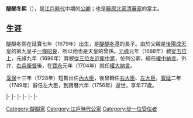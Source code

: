 {{東亞男性歷史人物
|名稱 = 醍醐冬熙
|出生日期 = [[延寶|延寶]]七年五月初四（1679年6月12日）
|逝世日期 = [[寶曆_(日本)|寶曆]]六年十月初九（{{death date and age|1756|11|1|1679|6|12}}）
|法號 = 後信性普明寺
|別名 = 醍醐冬實、醍醐昭尹
|身份 = [[從一位|從一位]][[左大臣|左大臣]]
|主君 = [[東山天皇|東山天皇]]→[[中御門天皇|中御門天皇]]→[[櫻町天皇|櫻町天皇]]→[[桃園天皇|桃園天皇]]
|父親 = [[醍醐冬基|醍醐冬基]]
|正室 = 宗家
|正室之父 = [[宗義真|宗義真]]
|子 = {{link-ja|醍醐經胤|醍醐経胤}}
|女 = {{link-ja|大炊御門經秀|大炊御門経秀}}妻、{{link-ja|廣幡長忠|広幡長忠}}妻
}}

{{japanese|japanese=醍醐 冬熙|kana=だいご ふゆひろ|romaji=Daigo Fuyuhiro}}
'''醍醐冬熙'''（{{bd|1679年|6月12日|1756年|11月1日}}），是[[江戶時代|江戶時代]]中期的[[公卿|公卿]]；也是[[藤原北家|藤原北家]][[清華家|清華家]]的{{link-ja|醍醐家|醍醐家|}}當主。

==生涯==
醍醐冬熙在延寶七年（1679年）出生，是[[醍醐冬基|醍醐冬基]]的長子。由於父親是[[後陽成天皇|後陽成天皇]]的第九皇子[[一條昭良|一條昭良]]，所以他也是天皇的曾孫。[[元祿|元祿]]元年（1688年）敘[[從五位|從五位上]]，元祿九年（1696年）昇敘[[從三位|從三位]][[近衛府|左近衛中將]]，位列公卿，經任[[中納言|權中納言]]、{{link-ja|踏歌節會|踏歌節会}}外弁、[[兵衛府|右兵衛督]]後，在[[寶永|寶永]]元年（1704年）就任[[大納言|權大納言]]。

[[享保|享保]]十三年（1728年）短暫出任[[內大臣|內大臣]]，後曾轉任[[右大臣|右大臣]]、[[左大臣|左大臣]]，[[寬延|寬延]]二年（1749年）辭任左大臣，到寶曆六年（1756年）逝世，享年77歲。

{{start box|width=auto}}
{{s-pre}}
|-
{{s-before|[[醍醐冬基|醍醐冬基]]}}
{{s-title|{{link-ja|醍醐家|醍醐家|}}當主|1697年8月30日－1756年11月1日}}
{{s-after|{{link-ja|醍醐經胤|醍醐経胤}}}}
|-
{{s-off}}
|-
{{s-before|rows=2|{{link-ja|西園寺致季|西園寺致季}}}}
{{s-title|{{link-ja|近衛大將|近衛大将|右大將}}|1724年9月8日－1725年4月1日}}
{{s-after|rows=2|{{link-ja|鷹司房熙|鷹司房熙}}}}
|-
{{s-title|[[內大臣|內大臣]]|1728年9月1日－1728年11月27日}}
|-
{{s-before|rows=2|[[一條道香|一條道香]]}}
{{s-title|[[右大臣|右大臣]]|1745年4月24日－1745年6月8日}}
{{s-after|{{link-ja|久我惟通|久我惟通}}}}
|-
{{s-title|[[左大臣|左大臣]]|1749年2月14日－1749年3月20日}}
{{s-after|[[近衛內前|近衛內前]]}}
{{end box}}

[[Category:醍醐家|Category:醍醐家]]
[[Category:江戶時代公家|Category:江戶時代公家]]
[[Category:從一位受位者|Category:從一位受位者]]